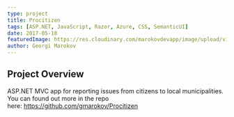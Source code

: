 ```yaml
---
type: project
title: Procitizen
tags: [ASP.NET, JavaScript, Razor, Azure, CSS, SemanticUI]
date: 2017-05-18
featuredImage: https://res.cloudinary.com/marokovdevapp/image/upload/v1677571803/Projects/ahrida.org/Screenshot_2023-02-28_100645_azqinz.jpg
author: Georgi Marokov
---
```


## Project Overview

ASP.NET MVC app for reporting issues from citizens to local municipalities. You can found out more in the repo
here: <https://github.com/gmarokov/Procitizen>
